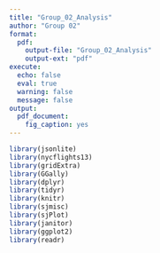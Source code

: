 ```yaml
---
title: "Group_02_Analysis"
author: "Group 02"
format:
  pdf:
    output-file: "Group_02_Analysis"
    output-ext: "pdf"
execute:
  echo: false
  eval: true
  warning: false
  message: false
output:
  pdf_document:
    fig_caption: yes
---
```


```r
library(jsonlite)
library(nycflights13)
library(gridExtra)
library(GGally)
library(dplyr)
library(tidyr)
library(knitr)
library(sjmisc)
library(sjPlot)
library(janitor)
library(ggplot2)
library(readr)
```
